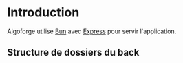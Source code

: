 
# Introduction

Algoforge utilise [Bun](https://bun.sh) avec [Express](https://expressjs.com/) pour servir l'application.

## Structure de dossiers du back

<GitHubFolderStructure githubUrl="https://github.com/Bing-Chill-inc/Algoforge-main" pathToDisplay="src/back" />
